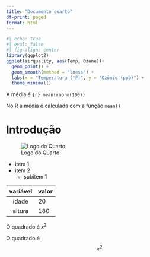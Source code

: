 ```yaml
---
title: "Documento_quarto"
df-print: paged 
format: html
---
```


```r
#| echo: true 
#| eval: false 
#| fig-align: center 
library(ggplot2) 
ggplot(airquality, aes(Temp, Ozone))+ 
  geom_point() +
  geom_smooth(method = "loess") +
  labs(x = "Temperatura (°F)", y = "Ozônio (ppb)") +
  theme_minimal() 

```

A média é `{r} mean(rnorm(100))`

No R a média é calculada com a função `mean()`

# Introdução

![Logo do Quarto](quarto.png)

* item 1
* item 2
    * subitem 1


| variável | valor |
|:--------:|:------|
|idade | 20 |
|altura| 180 |


O quadrado é $x^2$

O quadrado é $$x^2$$



